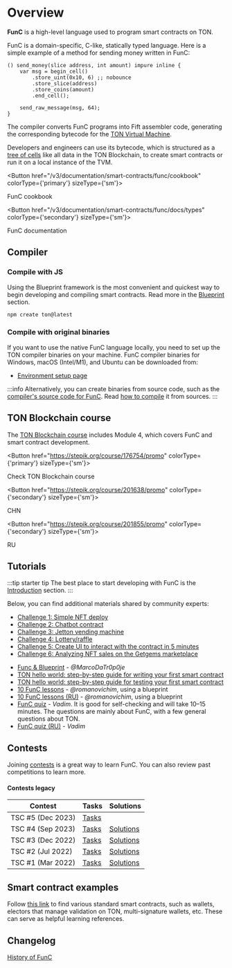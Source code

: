 

# Overview

__FunC__ is a high-level language used to program smart contracts on TON.

FunC is a domain-specific, C-like, statically typed language. Here is a simple example of a method for sending money written in FunC:

```func
() send_money(slice address, int amount) impure inline {
    var msg = begin_cell()
        .store_uint(0x10, 6) ;; nobounce
        .store_slice(address)
        .store_coins(amount)
        .end_cell();

    send_raw_message(msg, 64);
}
```

The compiler converts FunC programs into Fift assembler code, generating the corresponding bytecode for the [TON Virtual Machine](/v3/documentation/tvm/tvm-overview/).

Developers and engineers can use its bytecode, which is structured as a [tree of cells](/v3/concepts/dive-into-ton/ton-blockchain/cells-as-data-storage/) like all data in the TON Blockchain, to create smart contracts or run it on a local instance of the TVM.

<Button href="/v3/documentation/smart-contracts/func/cookbook" colorType={'primary'} sizeType={'sm'}>

  FunC cookbook

</Button>


<Button href="/v3/documentation/smart-contracts/func/docs/types" colorType={'secondary'} sizeType={'sm'}>

  FunC documentation

</Button>


## Compiler

### Compile with JS

Using the Blueprint framework is the most convenient and quickest way to begin developing and compiling smart contracts.
Read more in the [Blueprint](/v3/documentation/smart-contracts/getting-started/javascript/) section.

```bash
npm create ton@latest
```

### Compile with original binaries

If you want to use the native FunC language locally, you need to set up the TON compiler binaries on your machine.
FunC compiler binaries for Windows, macOS (Intel/M1), and Ubuntu can be downloaded from:
* [Environment setup page](/v3/documentation/archive/precompiled-binaries/)

:::info
Alternatively, you can create binaries from source code,
such as the [compiler's source code for FunC](https://github.com/ton-blockchain/ton/tree/master/crypto/func/).
Read [how to compile](/v3/guidelines/smart-contracts/howto/compile/compilation-instructions#func) it from sources.
:::

## TON Blockchain course

The [TON Blockchain course](https://stepik.org/course/176754/) includes Module 4,
which covers FunC and smart contract development.


<Button href="https://stepik.org/course/176754/promo"
        colorType={'primary'} sizeType={'sm'}>

Check TON Blockchain course

</Button>


<Button href="https://stepik.org/course/201638/promo"
        colorType={'secondary'} sizeType={'sm'}>

CHN

</Button>


<Button href="https://stepik.org/course/201855/promo"
        colorType={'secondary'} sizeType={'sm'}>

RU

</Button>


## Tutorials

:::tip starter tip
The best place to start developing with FunC is the [Introduction](/v3/documentation/smart-contracts/overview/) section.
:::

Below, you can find additional materials shared by community experts:

  - [Challenge 1: Simple NFT deploy](https://github.com/romanovichim/TONQuest1/)
  - [Challenge 2: Chatbot contract](https://github.com/romanovichim/TONQuest2/)
  - [Challenge 3: Jetton vending machine](https://github.com/romanovichim/TONQuest3/)
  - [Challenge 4: Lottery/raffle](https://github.com/romanovichim/TONQuest4/)
  - [Challenge 5: Create UI to interact with the contract in 5 minutes](https://github.com/romanovichim/TONQuest5/)
  - [Challenge 6: Analyzing NFT sales on the Getgems marketplace](https://github.com/romanovichim/TONQuest6/)
* [Func & Blueprint](https://www.youtube.com/watch?v=7omBDfSqGfA&list=PLtUBO1QNEKwtO_zSyLj-axPzc9O9rkmYa/) - _@MarcoDaTr0p0je_
* [TON hello world: step-by-step guide for writing your first smart contract](https://ton-community.github.io/tutorials/02-contract/)
* [TON hello world: step-by-step guide for testing your first smart contract](https://ton-community.github.io/tutorials/04-testing/)
* [10 FunC lessons](https://github.com/romanovichim/TonFunClessons_Eng/) - _@romanovichim_, using a blueprint
* [10 FunC lessons (RU)](https://github.com/romanovichim/TonFunClessons_ru/) - _@romanovichim_, using a blueprint
* [FunC quiz](https://t.me/toncontests/60/) - _Vadim_. It is good for self-checking and will take 10–15 minutes. The questions are mainly about FunС, with a few general questions about TON.
* [FunC quiz (RU)](https://t.me/toncontests/58?comment=14888/) - _Vadim_

## Contests

Joining [contests](https://t.me/toncontests/) is a great way to learn FunC.
You can also review past competitions to learn more.

#### Contests legacy

| Contest                  | Tasks                                                    | Solutions                                                              |
|--------------------------|----------------------------------------------------------|------------------------------------------------------------------------|
| TSC #5 (Dec 2023)  | [Tasks](https://github.com/ton-community/tsc5/)           |                                                                        |
| TSC #4 (Sep 2023) | [Tasks](https://github.com/ton-community/tsc4/)           | [Solutions](/v3/documentation/smart-contracts/contracts-specs/examples#ton-smart-challenge-4)   |
| TSC #3 (Dec 2022)  | [Tasks](https://github.com/ton-blockchain/func-contest3/) | [Solutions](https://github.com/nns2009/TON-FunC-contest-3/)             |
| TSC #2 (Jul 2022)      | [Tasks](https://github.com/ton-blockchain/func-contest2/) | [Solutions](https://github.com/ton-blockchain/func-contest2-solutions/) |
| TSC #1 (Mar 2022)     | [Tasks](https://github.com/ton-blockchain/func-contest1/) | [Solutions](https://github.com/ton-blockchain/func-contest1-solutions/) |

## Smart contract examples

Follow [this link](/v3/documentation/smart-contracts/contracts-specs/examples/) to find various standard smart contracts,
such as wallets, electors that manage validation on TON, multi-signature wallets, etc. These can serve as helpful learning references.


## Changelog
[History of FunC](/v3/documentation/smart-contracts/func/changelog/)



<Feedback />

